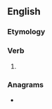 ==English==

===Etymology===
{{suffix|aim|est|lang=en}}

===Verb===
{{head|en|verb form}}

# {{en-archaic second-person singular of|aim}}

===Anagrams===
* {{anagrams|en|a=aeimst|Maties|maiest|maties|misate|miseat|samite|semita|tamise}}